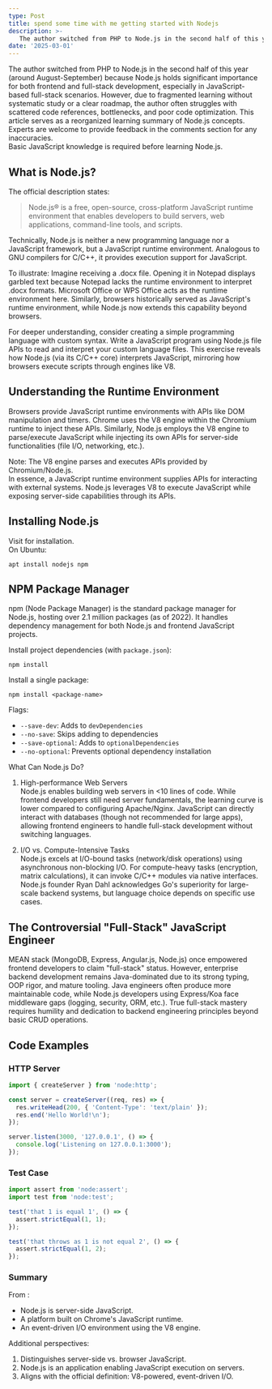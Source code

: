 ```yaml
---
type: Post
title: spend some time with me getting started with Nodejs
description: >-
   The author switched from PHP to Node.js in the second half of this year (around August-September) because Node.js holds significant importance for both frontend and full-stack development, especially in JavaScript-based full-stack scenarios.
date: '2025-03-01'
---
```

The author switched from PHP to Node.js in the second half of this year (around August-September) because Node.js holds significant importance for both frontend and full-stack development, especially in JavaScript-based full-stack scenarios. However, due to fragmented learning without systematic study or a clear roadmap, the author often struggles with scattered code references, bottlenecks, and poor code optimization. This article serves as a reorganized learning summary of Node.js concepts. Experts are welcome to provide feedback in the comments section for any inaccuracies.  
Basic JavaScript knowledge is required before learning Node.js.

## What is Node.js?

The official description states:

> Node.js® is a free, open-source, cross-platform JavaScript runtime environment that enables developers to build servers, web applications, command-line tools, and scripts.

Technically, Node.js is neither a new programming language nor a JavaScript framework, but a JavaScript runtime environment. Analogous to GNU compilers for C/C++, it provides execution support for JavaScript.

To illustrate: Imagine receiving a .docx file. Opening it in Notepad displays garbled text because Notepad lacks the runtime environment to interpret .docx formats. Microsoft Office or WPS Office acts as the runtime environment here. Similarly, browsers historically served as JavaScript's runtime environment, while Node.js now extends this capability beyond browsers.

For deeper understanding, consider creating a simple programming language with custom syntax. Write a JavaScript program using Node.js file APIs to read and interpret your custom language files. This exercise reveals how Node.js (via its C/C++ core) interprets JavaScript, mirroring how browsers execute scripts through engines like V8.

## Understanding the Runtime Environment

Browsers provide JavaScript runtime environments with APIs like DOM manipulation and timers. Chrome uses the V8 engine within the Chromium runtime to inject these APIs. Similarly, Node.js employs the V8 engine to parse/execute JavaScript while injecting its own APIs for server-side functionalities (file I/O, networking, etc.).

Note: The V8 engine parses and executes APIs provided by Chromium/Node.js.  
In essence, a JavaScript runtime environment supplies APIs for interacting with external systems. Node.js leverages V8 to execute JavaScript while exposing server-side capabilities through its APIs.

## Installing Node.js

Visit  for installation.  
On Ubuntu:  
```shell
apt install nodejs npm
```
## NPM Package Manager

npm (Node Package Manager) is the standard package manager for Node.js, hosting over 2.1 million packages (as of 2022). It handles dependency management for both Node.js and frontend JavaScript projects.

Install project dependencies (with `package.json`):  
```shell
npm install
```
Install a single package:  
```shell
npm install <package-name>
```
Flags:  
- `--save-dev`: Adds to `devDependencies`  
- `--no-save`: Skips adding to dependencies  
- `--save-optional`: Adds to `optionalDependencies`  
- `--no-optional`: Prevents optional dependency installation  

 What Can Node.js Do?

1. High-performance Web Servers  
Node.js enables building web servers in <10 lines of code. While frontend developers still need server fundamentals, the learning curve is lower compared to configuring Apache/Nginx. JavaScript can directly interact with databases (though not recommended for large apps), allowing frontend engineers to handle full-stack development without switching languages.

2. I/O vs. Compute-Intensive Tasks  
Node.js excels at I/O-bound tasks (network/disk operations) using asynchronous non-blocking I/O. For compute-heavy tasks (encryption, matrix calculations), it can invoke C/C++ modules via native interfaces. Node.js founder Ryan Dahl acknowledges Go's superiority for large-scale backend systems, but language choice depends on specific use cases.

## The Controversial "Full-Stack" JavaScript Engineer

MEAN stack (MongoDB, Express, Angular.js, Node.js) once empowered frontend developers to claim "full-stack" status. However, enterprise backend development remains Java-dominated due to its strong typing, OOP rigor, and mature tooling. Java engineers often produce more maintainable code, while Node.js developers using Express/Koa face middleware gaps (logging, security, ORM, etc.). True full-stack mastery requires humility and dedication to backend engineering principles beyond basic CRUD operations.

## Code Examples

### HTTP Server
```JavaScript
import { createServer } from 'node:http';

const server = createServer((req, res) => {
  res.writeHead(200, { 'Content-Type': 'text/plain' });
  res.end('Hello World!\n');
});

server.listen(3000, '127.0.0.1', () => {
  console.log('Listening on 127.0.0.1:3000');
});
```
### Test Case
```JavaScript
import assert from 'node:assert';
import test from 'node:test';

test('that 1 is equal 1', () => {
  assert.strictEqual(1, 1);
});

test('that throws as 1 is not equal 2', () => {
  assert.strictEqual(1, 2);
});
```
### Summary

From :  
- Node.js is server-side JavaScript.  
- A platform built on Chrome's JavaScript runtime.  
- An event-driven I/O environment using the V8 engine.  

Additional perspectives:  
1. Distinguishes server-side vs. browser JavaScript.  
2. Node.js is an application enabling JavaScript execution on servers.  
3. Aligns with the official definition: V8-powered, event-driven I/O.